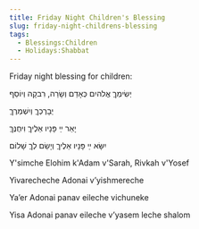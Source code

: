 ```yaml
---
title: Friday Night Children's Blessing
slug: friday-night-childrens-blessing
tags:
  - Blessings:Children
  - Holidays:Shabbat
---
```


Friday night blessing for children:

<HB> יְשִׂימְךֶ אֱלהיִם כְּאָדַם וְשָׂרַה, רִבקָה וְיוֹסֵף </HB>

<HB> יְבָרֶכְךֶ וְיִשְׁמְרֶךֶ </HB>

<HB> יָאֵר ײַ פָּנָיו אֵלֶיךֶ וִיחֻנֶּךֶּ </HB>

<HB> יִשָּׂא ײַ פָּנָיו אֵלֶיךֶ וְיָשֵׂם לְךֶ שָׁלוֹם </HB>

Y'simche Elohim k'Adam v'Sarah, Rivkah v'Yosef

Yivarecheche Adonai v’yishmereche

Ya’er Adonai panav eileche vichuneke

Yisa Adonai panav eileche v’yasem leche shalom
